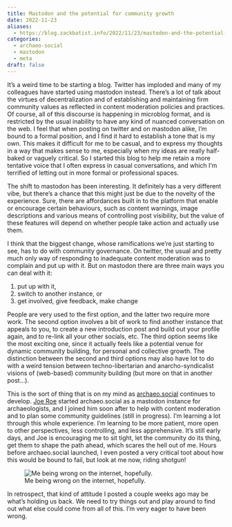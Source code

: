 ```yaml
---
title: Mastodon and the potential for community growth
date: 2022-11-23
aliases: 
  - https://blog.zackbatist.info/2022/11/23/mastodon-and-the-potential-for-community-growth/
categories: 
  - archaeo-social
  - mastodon
  - meta
draft: false
---
```


It's a weird time to be starting a blog. Twitter has imploded and many of my colleagues have started using mastodon instead. There's a lot of talk about the virtues of decentralization and of establishing and maintaining firm community values as reflected in content moderation policies and practices. Of course, all of this discourse is happening in microblog format, and is restricted by the usual inability to have any kind of nuanced conversation on the web. I feel that when posting on twitter and on mastodon alike, I'm bound to a formal position, and I find it hard to establish a tone that is my own. This makes it difficult for me to be casual, and to express my thoughts in a way that makes sense to me, especially when my ideas are really half-baked or vaguely critical. So I started this blog to help me retain a more tentative voice that I often express in casual conversations, and which I'm terrified of letting out in more formal or professional spaces.

The shift to mastodon has been interesting. It definitely has a very different vibe, but there's a chance that this might just be due to the novelty of the experience. Sure, there are affordances built in to the platform that enable or encourage certain behaviours, such as content warnings, image descriptions and various means of controlling post visibility, but the value of these features will depend on whether people take action and actually use them.

I think that the biggest change, whose ramifications we're just starting to see, has to do with community governance. On twitter, the usual and pretty much only way of responding to inadequate content moderation was to complain and put up with it. But on mastodon there are three main ways you can deal with it:

1. put up with it,
2. switch to another instance, or
3. get involved, give feedback, make change

People are very used to the first option, and the latter two require more work. The second option involves a bit of work to find another instance that appeals to you, to create a new introduction post and build out your profile again, and to re-link all your other socials, etc. The third option seems like the most exciting one, since it actually feels like a potential venue for dynamic community building, for personal and collective growth. The distinction between the second and third options may also have lot to do with a weird tension between techno-libertarian  and anarcho-syndicalist visions of (web-based) community building (but more on that in another post…).

This is the sort of thing that is on my mind as [archaeo.social](https://archaeo.social/about) continues to develop. [Joe Roe](https://archaeo.social/@joeroe) started archaeo.social as a mastodon instance for archaeologists, and I joined him soon after to help with content moderation and to plan some community guidelines (still in progress). I'm learning a lot through this whole experience. I'm learning to be more patient, more open to other perspectives, less controlling, and less apprehensive. It's still early days, and Joe is encouraging me to sit tight, let the community do its thing, get them to shape the path ahead, which scares the hell out of me. Hours before archaeo.social launched, I even posted a very critical toot about how this would be bound to fail, but look at me now, riding shotgun!

![Me being wrong on the internet, hopefully.](Screen-Shot-2022-11-23-at-3.10.14-AM.png)

In retrospect, that kind of attitude I posted a couple weeks ago may be what's holding us back. We need to try things out and play around to find out what else could come from all of this. I'm very eager to have been wrong.
